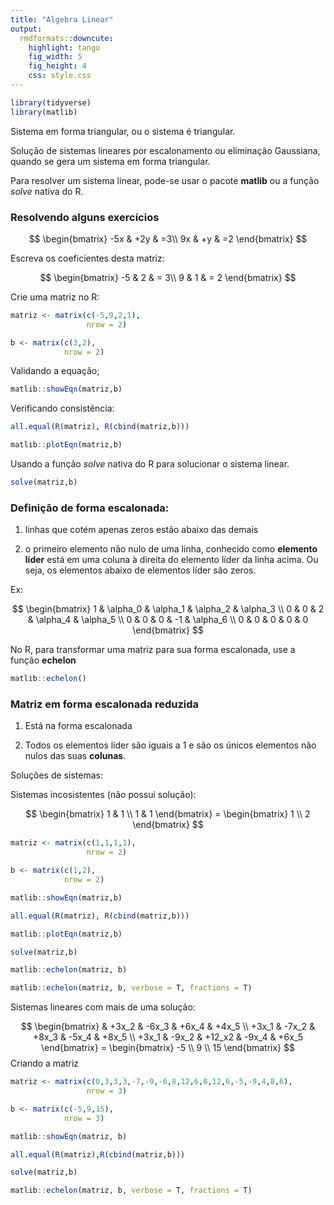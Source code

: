 ```yaml
---
title: "Algebra Linear"
output:
  rmdformats::downcute:
    highlight: tango
    fig_width: 5
    fig_height: 4
    css: style.css
---
```


```r
library(tidyverse)
library(matlib)
```


Sistema em forma triangular, ou o sistema é triangular.

Solução de sistemas lineares por escalonamento ou eliminação Gaussiana, quando se gera um sistema em forma triangular.

Para resolver um sistema linear, pode-se usar o pacote **matlib** ou a função *solve* nativa do R.

### Resolvendo alguns exercícios


$$
\begin{bmatrix}
-5x & +2y & =3\\
9x & +y & =2
\end{bmatrix}
$$

Escreva os coeficientes desta matriz:

$$
\begin{bmatrix}
-5 & 2 & = 3\\
 9 & 1 & = 2
\end{bmatrix}
$$

Crie uma matriz no R:

```r
matriz <- matrix(c(-5,9,2,1),
                 nrow = 2)

b <- matrix(c(3,2), 
            nrow = 2)
```

Validando a equação;

```r
matlib::showEqn(matriz,b)
```

Verificando consistência:

```r
all.equal(R(matriz), R(cbind(matriz,b)))
```


```r
matlib::plotEqn(matriz,b)
```

Usando a função *solve* nativa do R para solucionar o sistema linear.

```r
solve(matriz,b)
```


### Definição de forma escalonada:

1. linhas que cotém apenas zeros estão abaixo das demais

2. o primeiro elemento não nulo de uma linha, conhecido como **elemento líder** está em uma coluna à direita do elemento líder da linha acima. Ou seja, os elementos abaixo de elementos líder são zeros.

Ex:

$$
\begin{bmatrix}
1 & \alpha_0 & \alpha_1 & \alpha_2 & \alpha_3 \\
0 & 0 & 2 & \alpha_4 & \alpha_5 \\
0 & 0 & 0 & -1 & \alpha_6 \\
0 & 0 & 0 & 0 & 0
\end{bmatrix}
$$

No R, para transformar uma matriz para sua forma escalonada, use a função **echelon**

```r
matlib::echelon()
```


### Matriz em forma escalonada reduzida

1. Está na forma escalonada

2. Todos os elementos líder são iguais a 1 e são os únicos elementos não nulos das suas **colunas**.

Soluções de sistemas:

Sistemas incosistentes (não possui solução):

$$
\begin{bmatrix}
    1  &  1      \\
    1  &  1      
\end{bmatrix}
= 
\begin{bmatrix}
    1      \\
    2      
\end{bmatrix} 
$$

```r
matriz <- matrix(c(1,1,1,1),
                 nrow = 2)

b <- matrix(c(1,2), 
            nrow = 2)

matlib::showEqn(matriz,b)

all.equal(R(matriz), R(cbind(matriz,b)))

matlib::plotEqn(matriz,b)

solve(matriz,b)
```

```r
matlib::echelon(matriz, b)

matlib::echelon(matriz, b, verbose = T, fractions = T)
```


Sistemas lineares com mais de uma solução:

$$
\begin{bmatrix}
      & +3x_2 & -6x_3 & +6x_4 & +4x_5      \\
+3x_1 & -7x_2 & +8x_3 & -5x_4 & +8x_5      \\
+3x_1 & -9x_2 & +12_x2 & -9x_4 & +6x_5
\end{bmatrix}
= 
\begin{bmatrix}
    -5      \\
    9      \\
    15
\end{bmatrix} 
$$
Criando a matriz

```r
matriz <- matrix(c(0,3,3,3,-7,-9,-6,8,12,6,8,12,6,-5,-9,4,8,6),
                 nrow = 3)

b <- matrix(c(-5,9,15),
            nrow = 3)

matlib::showEqn(matriz, b)

all.equal(R(matriz),R(cbind(matriz,b)))

solve(matriz,b)

matlib::echelon(matriz, b, verbose = T, fractions = T)
```



